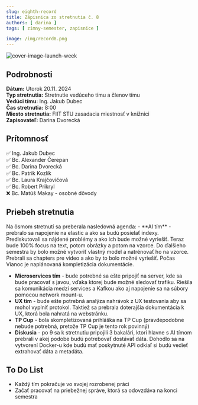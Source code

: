 ```yaml
---
slug: eighth-record
title: Zápisnica zo stretnutia č. 8
authors: [ darina ]
tags: [ zimny-semester, zapisnice ]

image: /img/record8.png
---
```

![cover-image-launch-week](/img/record8.png)

<!-- ❌✅ -->
<!-- truncate -->

## Podrobnosti

**Dátum:** Utorok 20.11. 2024  
**Typ stretnutia:** Stretnutie vedúceho tímu a členov tímu  
**Vedúci tímu:** Ing. Jakub Dubec  
**Čas stretnutia:** 8:00  
**Miesto stretnutia:** FIIT STU zasadacia miestnosť v knižnici   
**Zapisovateľ:** Darina Dvorecká


## Prítomnosť

 ✅ Ing. Jakub Dubec  
 ✅ Bc. Alexander Čerepan  
 ✅ Bc. Darina Dvorecká  
 ✅ Bc. Patrik Kozlík  
 ✅ Bc. Laura Krajčovičová  
 ✅ Bc. Robert Prikryl  
 ❌ Bc. Matúš Makay - osobné dôvody

 ## Priebeh stretnutia
<div style={{ textAlign: 'justify' }}>
Na ôsmom stretnutí sa preberala nasledovná agenda:
- **AI tím** - prebralo sa napojenie na elastic a ako sa budú posielať indexy. 
Prediskutovali sa nájdené problémy a ako ich bude možné vyriešiť. Teraz bude 100% focus na text, potom obrázky a potom na vzorce.
Do ďalšieho semestra by bolo možné vytvoriť vlastný model a natrénovať ho na vzorce. 
Prebrali sa chapters pre video a ako by to bolo možné vyriešiť. Počas Vianoc je naplánovaná kompletizácia dokumentácie. 

- **Microservices tím** - bude potrebné sa ešte pripojiť na server, kde sa bude pracovať s javou, vďaka ktorej bude možné sledovať trafiku.
Riešila sa komunikácia medzi services a Kafkou ako aj napojenie sa na súbory pomocou network mount-u. 
- **UX tím** - bude ešte potrebná analýza nahrávok z UX testovania aby sa mohol vyplniť protokol. 
Taktiež sa prebrala doterajšia dokumentácia k UX, ktorá bola nahratá na webstránku.
- **TP Cup** - bola skompletizovaná prihláška na TP Cup (pravdepodobne nebude potrebná, pretože TP Cup je tento rok povinný)
- **Diskusia** - po 9 sa k stretnutiu pripojili 3 bakalári, ktorí hlavne s AI tímom prebrali v akej podobe budú potrebovať dostávať dáta.
Dohodlo sa na vytvorení Docker-u kde budú mať poskytnuté API odkiaľ si budú vedieť extrahovať dáta a metadáta.

</div>


## To Do List

- Každý tím pokračuje vo svojej rozrobenej práci
- Začať pracovať na priebežnej správe, ktorá sa odovzdáva na konci semestra